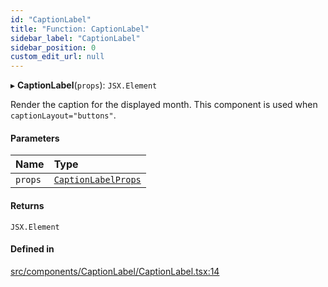 ```yaml
---
id: "CaptionLabel"
title: "Function: CaptionLabel"
sidebar_label: "CaptionLabel"
sidebar_position: 0
custom_edit_url: null
---
```


▸ **CaptionLabel**(`props`): `JSX.Element`

Render the caption for the displayed month. This component is used when `captionLayout="buttons"`.

#### Parameters

| Name | Type |
| :------ | :------ |
| `props` | [`CaptionLabelProps`](/api/interfaces/CaptionLabelProps.md) |

#### Returns

`JSX.Element`

#### Defined in

[src/components/CaptionLabel/CaptionLabel.tsx:14](https://github.com/gpbl/react-day-picker/blob/433a4d1e8/src/components/CaptionLabel/CaptionLabel.tsx#L14)
